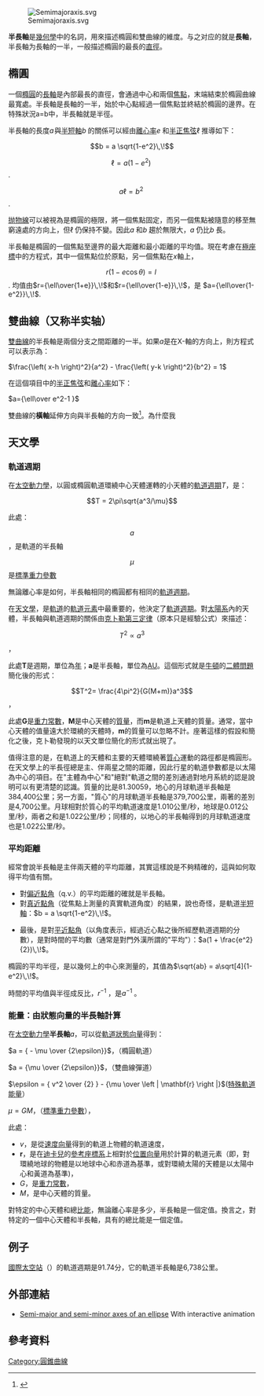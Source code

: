 {{NoteTA
|G1 = Math
|1 = zh-cn:实轴; zh-tw:貫軸;
|2 = zh-cn:虚轴; zh-tw:共軛軸;
}}
[[File:Semimajoraxis.svg|thumb]]

'''半長軸'''是[[幾何學|幾何學]]中的名詞，用來描述橢圓和雙曲線的維度。与之对应的就是'''長軸'''，半長軸为長軸的一半，一般描述橢圓的最長的[[直徑|直徑]]。

== 橢圓 ==
一個[[橢圓|橢圓]]的[[長軸|長軸]]是內部最長的直徑，會通過中心和兩個[[焦點|焦點]]，末端結束於橢圓曲線最寬處。半長軸是長軸的一半，始於中心點經過一個焦點並終結於橢圓的邊界。在特殊狀況a=b中，半長軸就是半徑。

半長軸的長度<math>a\!</math>與[[半短軸|半短軸]]<math>b\,\!</math>的關係可以經由[[離心率|離心率]]<math>e\,\!</math>和[[半正焦弦|半正焦弦]]<math>\ell\,\!</math>推導如下：

:<math>b = a \sqrt{1-e^2}\,\!</math>
:<math>\ell=a(1-e^2)\,\!</math>.
:<math>a\ell=b^2\,\!</math>.

[[抛物線|抛物線]]可以被視為是橢圓的極限，將一個焦點固定，而另一個焦點被隨意的移至無窮遠處的方向上，但<math>\ell\,\!</math>仍保持不變。因此<math>a\,\!</math>和<math>b\,\!</math>趨於無限大，<math>a\,\!</math>仍比<math>b\,\!</math>長。

半長軸是橢圓的一個焦點至邊界的最大距離和最小距離的平均值。現在考慮在[[极坐标系|極座標]]中的方程式，其中一個焦點位於原點，另一個焦點在''x''軸上，

:<math>r(1-e\cos\theta)=l\,\!</math>.
均值由<math>r={\ell\over{1+e}}\,\!</math>和<math>r={\ell\over{1-e}}\,\!</math>，是 <math>a={\ell\over{1-e^2}}\,\!</math>.

== 雙曲線（又称半实轴） ==
[[雙曲線|雙曲線]]的半長軸是兩個分支之間距離的一半。如果''a''是在X-軸的方向上，則方程式可以表示為：

<math>\frac{\left( x-h \right)^2}{a^2} - \frac{\left( y-k \right)^2}{b^2} = 1</math>

在這個項目中的[[半正焦弦|半正焦弦]]和[[離心率|離心率]]如下：

<math>a={\ell\over e^2-1 }</math>

雙曲線的'''橫軸'''延伸方向與半長軸的方向一致<ref>{{Cite web |url=http://www.geom.uiuc.edu/docs/reference/CRC-formulas/node27.html |title=7.1 Alternative Characterization |accessdate=2008-01-19 |archive-date=2018-10-24 |archive-url=https://web.archive.org/web/20181024103231/http://www.geom.uiuc.edu/docs/reference/CRC-formulas/node27.html |dead-url=yes }}</ref>。為什麼我

== 天文學 ==
=== 軌道週期 ===
在[[太空動力學|太空動力學]]，以圓或橢圓軌道環繞中心天體運轉的小天體的[[軌道週期|軌道週期]]<math>T</math>，是：

:<math>T = 2\pi\sqrt{a^3/\mu}</math>

此處：
:<math>a</math>，是軌道的半長軸
:<math> \mu</math>是[[標準重力參數|標準重力參數]]

無論離心率是如何，半長軸相同的橢圓都有相同的[[軌道週期|軌道週期]]。

在[[天文學|天文學]]，是[[軌道|軌道]]的[[軌道根數|軌道元素]]中最重要的，他決定了[[軌道週期|軌道週期]]。對[[太陽系|太陽系]]內的天體，半長軸與軌道週期的關係由[[克卜勒行星運動定律|克卜勒第三定律]]（原本只是經驗公式）來描述：

:<math>T^2 \propto a^3</math>，

此處'''T'''是週期，單位為[[年|年]]；'''a'''是半長軸，單位為[[天文單位|AU]]。這個形式就是[[牛頓|牛頓]]的[[二體問題|二體問題]]簡化後的形式：

:<math>T^2= \frac{4\pi^2}{G(M+m)}a^3</math>，

此處'''G'''是[[重力常數|重力常數]]，'''M'''是中心天體的[[質量|質量]]，而'''m'''是軌道上天體的質量。通常，當中心天體的值量遠大於環繞的天體時，'''m'''的質量可以忽略不計。座著這樣的假設和簡化之後，克卜勒發現的以天文單位簡化的形式就出現了。

值得注意的是，在軌道上的天體和主要的天體環繞著[[質心|質心]]運動的路徑都是橢圓形。在天文學上的半長徑總是主、伴兩星之間的距離，因此行星的軌道參數都是以太陽為中心的項目。在"主體為中心"和"絕對"軌道之間的差別通過對地月系統的認是說明可以有更清楚的認識。質量的比是81.30059，地心的月球軌道半長軸是384,400公里；另一方面，"質心"的月球軌道半長軸是379,700公里，兩著的差別是4,700公里。月球相對於質心的平均軌道速度是1.010公里/秒，地球是0.012公里/秒，兩者之和是1.022公里/秒；同樣的，以地心的半長軸得到的月球軌道速度也是1.022公里/秒。

=== 平均距離 ===
經常會說半長軸是主伴兩天體的平均距離，其實這樣說是不夠精確的，這與如何取得平均值有關。

* 對[[偏近點角|偏近點角]]（q.v.）的平均距離的確就是半長軸。
* 對[[真近點角|真近點角]]（從焦點上測量的真實軌道角度）的結果，說也奇怪，是軌道[[半短軸|半短軸]]：<math>b = a \sqrt{1-e^2}\,\!</math>。

* 最後，是對[[平近點角|平近點角]]（以角度表示，經過近心點之後所經歷軌道週期的分數），是對時間的平均數（通常是對門外漢所謂的"平均"）：<math>a(1 + \frac{e^2}{2})\,\!</math>。

橢圓的平均半徑，是以幾何上的中心來測量的，其值為<math>\sqrt{ab} = a\sqrt[4]{1-e^2}\,\!</math>。

時間的平均值與半徑成反比，<math>r^{-1}\,\!</math>，是<math>a^{-1}\,\!</math>。

=== 能量：由狀態向量的半長軸計算 ===
在[[太空動力學|太空動力學]]'''半長軸'''<math>a </math>，可以從[[軌道狀態向量|軌道狀態向量]]得到：

<math> a = { - \mu \over {2\epsilon}}</math>，（橢圓軌道）

<math> a = {\mu \over {2\epsilon}}</math>，（雙曲線彈道）

<math> \epsilon = { v^2 \over {2} } - {\mu \over \left | \mathbf{r} \right |} </math>([[特殊軌道能量|特殊軌道能量]]）

<math> \mu = GM </math>，（[[標準重力參數|標準重力參數]]），

此處：
* <math> v</math>，是從[[軌道狀態向量#速度向量|速度向量]]得到的軌道上物體的軌道速度，
* <math> \mathbf{r }</math>，是在[[迪卡兒|迪卡兒]]的[[參考座標系|參考座標系]]上相對於[[軌道狀態向量#位置向量|位置向量]]用於計算的軌道元素（即，對環繞地球的物體是以地球中心和赤道為基準，或對環繞太陽的天體是以太陽中心和黃道為基準)，
* <math> G </math>，是[[重力常數|重力常數]]，
* <math> M </math>，是中心天體的質量。

對特定的中心天體和總[[比能|比能]]，無論離心率是多少，半長軸是一個定值。換言之，對特定的一個中心天體和半長軸，具有的總比能是一個定值。

== 例子 ==
[[國際太空站|國際太空站]]（{{lang|en| International Space Station，ISS}}）的軌道週期是91.74分，它的軌道半長軸是6,738公里。

== 外部連結 ==
* [http://www.mathopenref.com/ellipsesemiaxes.html Semi-major and semi-minor axes of an ellipse]{{Wayback|url=http://www.mathopenref.com/ellipsesemiaxes.html |date=20120402072557 }} With interactive animation

== 參考資料 ==
{{reflist}}

{{軌道}}

[[Category:圓錐曲線|Category:圓錐曲線]]